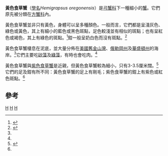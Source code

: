 {{Speciesbox 
| taxon = Hemigrapsus oregonensis
| image = Hemigrapsus on Orcas Island.JPG
| authority = ([[詹姆士·德怀特·达纳|Dana]], 1851)
}}
'''黃色食草蟹'''（[[學名|學名]]''Hemigrapsus oregonensis''）是[[弓蟹科|弓蟹科]]下一種細小的[[蟹|蟹]]。它們原先被分類在[[方蟹科|方蟹科]]內。

黃色食草蟹並非只有黃色，身體可以呈多種顏色。一般而言，它們都是呈淺灰色、綠色或黃色，其上有細小的藍色或黑色斑點，足色較淺並有相似的斑點；也有呈紅色或褐色，其上有綠色的斑點。<ref name=wallawalla>{{cite web|url=http://www.wallawalla.edu/academics/departments/biology/rosario/inverts/Arthropoda/Crustacea/Malacostraca/Eumalacostraca/Eucarida/Decapoda/Brachyura/Family_Grapsidae/Hemigrapsus_oregonensis.html#White|title=''Hemigrapsus oregonensis''|accessdate=2008-08-08|deadurl=yes|archiveurl=https://web.archive.org/web/20071018081426/http://www.wallawalla.edu/academics/departments/biology/rosario/inverts/Arthropoda/Crustacea/Malacostraca/Eumalacostraca/Eucarida/Decapoda/Brachyura/Family_Grapsidae/Hemigrapsus_oregonensis.html#White|archivedate=2007-10-18}}</ref>鉗一般呈奶白色而沒有斑點。<ref name=jordan>{{cite book en|last=Jordan|first=David Starr|title=Leland Stanford Junior University Publications|publisher=Stanford University, Calif: The University|series=University Series|year=1908}}</ref>

黃色食草蟹棲息在泥底，並大量分佈在[[美國|美國]][[舊金山灣|舊金山灣]]、[[俄勒岡州|俄勒岡州]]及[[華盛頓州|華盛頓州]]的海岸。<ref name=jordan/>它們主要吃[[矽藻|矽藻]]及[[綠藻|綠藻]]，有時也會吃肉。<ref name=wallawalla/>

黃色食草蟹與[[紫色食草蟹|紫色食草蟹]]是近親，但黃色食草蟹較為細小，只有3-3.5厘米闊。<ref>{{cite web |url=http://oregonstate.edu/~yamadas/crab/ch5.htm|title=Life History of the native shore crabs ''Hemigrapsus oregonensis'' and ''Hemigrapsus nudus'' and their distribution, relative abundance and size frequency distribution at four sites in Yaquina Bay, Oregon|accessdate=2008-08-08}}</ref>它們的足及鉗有所不同：黃色食草蟹的足上有剛毛；紫色食草蟹的鉗上有紫色或紅色斑點。<ref name=jordan/>

==參考==
{{commons|Hemigrapsus oregonensis}}
{{reflist}}
{{Taxonbar}}

[[Category:1851年描述的动物|H]]
[[Category:近方蟹屬|H]]
[[Category:美國节肢動物|H]]